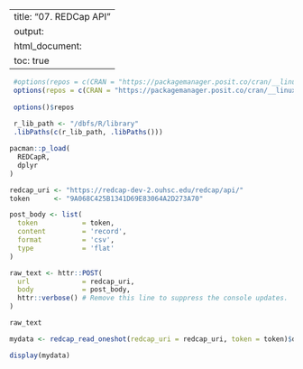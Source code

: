 
---
title: "07. REDCap API"
output:
  html_document:
    toc: true
---


```r
 #options(repos = c(CRAN = "https://packagemanager.posit.co/cran/__linux__/focal/latest"))
 options(repos = c(CRAN = "https://packagemanager.posit.co/cran/__linux__/jammy/latest"))
 
 options()$repos
  
 r_lib_path <- "/dbfs/R/library"
 .libPaths(c(r_lib_path, .libPaths()))

pacman::p_load(
  REDCapR,
  dplyr
)
```


```r
redcap_uri <- "https://redcap-dev-2.ouhsc.edu/redcap/api/"
token      <- "9A068C425B1341D69E83064A2D273A70"

post_body <- list(
  token           = token,
  content         = 'record',
  format          = 'csv',
  type            = 'flat'
)

raw_text <- httr::POST(
  url             = redcap_uri,
  body            = post_body,
  httr::verbose() # Remove this line to suppress the console updates.
)

raw_text
```


```r
mydata <- redcap_read_oneshot(redcap_uri = redcap_uri, token = token)$data

display(mydata)

```
